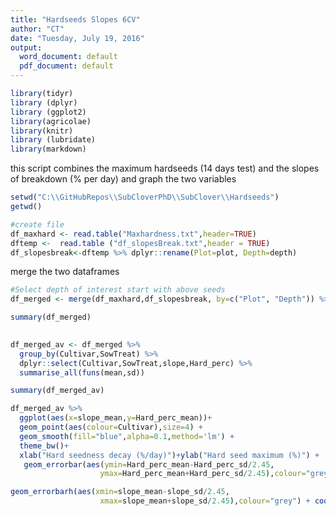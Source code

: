 ```yaml
---
title: "Hardseeds Slopes 6CV"
author: "CT"
date: "Tuesday, July 19, 2016"
output:
  word_document: default
  pdf_document: default
---
```


```r
library(tidyr)
library (dplyr)
library (ggplot2)
library(agricolae)
library(knitr)
library (lubridate)
library(markdown)

```
this script combines the maximum hardseeds (14 days test) and the slopes of breakdown (% per day) and graph the two variables  

```r
setwd("C:\\GitHubRepos\\SubCloverPhD\\SubClover\\Hardseeds")
getwd()

#create file
df_maxhard <- read.table("Maxhardness.txt",header=TRUE)
dftemp <-  read.table ("df_slopesBreak.txt",header = TRUE)
df_slopesbreak<-dftemp %>% dplyr::rename(Plot=plot, Depth=depth)
```

merge the two dataframes
```r
#Select depth of interest start with above seeds 
df_merged <- merge(df_maxhard,df_slopesbreak, by=c("Plot", "Depth")) %>% dplyr::select(Plot:SowTreat, Hard_perc,slope)

summary(df_merged)
  
```

```r
df_merged_av <- df_merged %>%
  group_by(Cultivar,SowTreat) %>%
  dplyr::select(Cultivar,SowTreat,slope,Hard_perc) %>%
  summarise_all(funs(mean,sd)) 

summary(df_merged_av)
```

```r
df_merged_av %>%
  ggplot(aes(x=slope_mean,y=Hard_perc_mean))+
  geom_point(aes(colour=Cultivar),size=4) +
  geom_smooth(fill="blue",alpha=0.1,method='lm') +
  theme_bw()+
  xlab("Hard seedness decay (%/day)")+ylab("Hard seed maximum (%)") +
   geom_errorbar(aes(ymin=Hard_perc_mean-Hard_perc_sd/2.45,
                    ymax=Hard_perc_mean+Hard_perc_sd/2.45),colour="grey")+

geom_errorbarh(aes(xmin=slope_mean-slope_sd/2.45,
                    xmax=slope_mean+slope_sd/2.45),colour="grey") + coord_flip()
```

